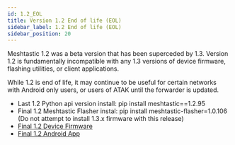 ```yaml
---
id: 1.2_EOL
title: Version 1.2 End of life (EOL)
sidebar_label: 1.2 End of life (EOL)
sidebar_position: 20
---
```


Meshtastic 1.2 was a beta version that has been superceded by 1.3. Version 1.2 is fundamentally incompatible with any 1.3 versions of device firmware, flashing utilities, or client applications.

While 1.2 is end of life, it may continue to be useful for certain networks with Android only users, or users of ATAK until the forwarder is updated.

* Last 1.2 Python api version install: pip install meshtastic==1.2.95
* Final 1.2 Meshtastic Flasher instal: pip install meshtastic-flasher=1.0.106 (Do not attempt to install 1.3.x firmware with this release)
* [Final 1.2 Device Firmware](https://github.com/meshtastic/Meshtastic-device/releases/tag/v1.2.65.0adc5ce)
* [Final 1.2 Android App](https://github.com/meshtastic/Meshtastic-Android/releases/tag/1.2.67)
